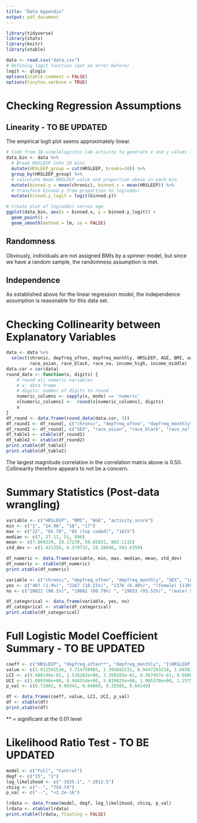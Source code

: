 ```yaml
---
title: "Data Appendix"
output: pdf_document
---
```


```r
library(tidyverse)
library(stats)
library(knitr)
library(xtable)

data <- read.csv("data.csv")
# Defining logit function (got an error before)
logit <- qlogis
options(xtable.comment = FALSE)
options(tinytex.verbose = TRUE)
```

# Checking Regression Assumptions

## Linearity - TO BE UPDATED

The empirical logit plot seems approximately linear.

```r
# Code from 18-simplelogistic-lab activity to generate x and y values for plot to check for linearity
data_bin <- data %>%
  # Break HRSLEEP into 10 bins
  mutate(HRSLEEP_group = cut(HRSLEEP, breaks=10)) %>% 
  group_by(HRSLEEP_group) %>%
  # calculate mean HRSLEEP value and proportion obese in each bin
  mutate(binned.y = mean(chronic), binned.x = mean(HRSLEEP)) %>% 
  # transform binned.y from proportion to log(odds)
  mutate(binned.y_logit = logit(binned.y))

# Create plot of log(odds) versus age
ggplot(data_bin, aes(x = binned.x, y = binned.y_logit)) +
  geom_point() + 
  geom_smooth(method = lm, se = FALSE)
```

## Randomness

Obviously, individuals are not assigned BMIs by a spinner model, but since we have a random sample, the randomness assumption is met.

## Independence

As established above for the linear regression model, the independence assumption is reasonable for this data set.

\newpage

# Checking Collinearity between Explanatory Variables

```r
data <- data %>% 
  select(chronic, depfreq_often, depfreq_monthly, HRSLEEP, AGE, BMI, activity_score, SEX,
         race_asian, race_black, race_na, income_high, income_middle)
data.cor = cor(data)
round_data <- function(x, digits) {
    # round all numeric variables
    # x: data frame 
    # digits: number of digits to round
    numeric_columns <- sapply(x, mode) == 'numeric'
    x[numeric_columns] <-  round(x[numeric_columns], digits)
    x
}
df_round <- data.frame(round_data(data.cor, 3))
df_round1 <- df_round[, c("chronic", "depfreq_often", "depfreq_monthly", "HRSLEEP", "AGE", "BMI", "activity_score")]
df_round2 <- df_round[, c("SEX", "race_asian", "race_black", "race_na", "income_high", "income_middle")]
df_table1 <- xtable(df_round1)
df_table2 <- xtable(df_round2)
print.xtable(df_table1)
print.xtable(df_table2)
```

The largest magnitude correlation in the correlation matrix above is 0.50. Collinearity therefore appears to not be a concern.

\newpage

# Summary Statistics (Post-data wrangling)

```r
variable <- c("HRSLEEP", "BMI", "AGE", "activity_score")
min <- c("1", "14.98", "18", "17")
max <- c("22", "85.78", "85 (top coded)", "1615")
median <- c(7, 27.11, 51, 896)
mean <- c(7.069339, 28.17239, 50.85831, 862.1115)
std_dev <- c(1.421356, 6.379732, 18.18446, 593.6359)

df_numeric <- data.frame(variable, min, max, median, mean, std_dev)
df_numeric <- xtable(df_numeric)
print.xtable(df_numeric)
```

```r
variable <- c("chronic", "depfreq_often", "depfreq_monthly", "SEX", "income_high", "income_middle", "race_black", "race_asian", "race_na")
yes <- c("407 (1.9%)", "2167 (10.21%)", "1376 (6.48%)", "(female) 11369 (53.6%)", "8181 (38.54%)", "6073 (28.61%)", "2542 (11.97%)", "1169 (5.51%)", "303 (1.43%)")
no <- c("20822 (98.1%)", "19062 (89.79%) ", "19853 (93.52%)", "(male) 9860 (46.4%)", "13048 (61.46%)", "15156 (71.39%)", "18687 (88.03%)", "20060 (94.49%)", "20926 (98.57%)")

df_categorical <- data.frame(variable, yes, no)
df_categorical <- xtable(df_categorical)
print.xtable(df_categorical)
```

# Full Logistic Model Coefficient Summary - TO BE UPDATED

```r
coeff <- c("HRSLEEP", "depfreq_often**", "depfreq_monthly", "I(HRSLEEP * depfreq_often)", "I(HRSLEEP * depfreq_monthly)")
value <- c(1.013591536, 3.724750985, 1.393892231, 0.9447263218, 1.045839592)
LCI <- c(9.400140e-01, 1.538202e+00, 3.350283e-01, 8.367457e-01, 8.600010e-01)
UCI <- c(1.089396e+00, 8.944554e+00, 5.819625e+00, 1.065370e+00, 1.257594e+00)
p_val <- c(0.72002, 0.00341, 0.64860, 0.35585, 0.64349)

df <- data.frame(coeff, value, LCI, UCI, p_val)
df <- xtable(df)
print.xtable(df)
```

** = significant at the 0.01 level

# Likelihood Ratio Test - TO BE UPDATED

```r
model <- c("Full", "Control")
degf <- c("15", "1")
log_likelihood <- c("-1635.1", "-2012.5")
chisq <- c("--", "754.74")
p_val <- c("--", "<2.2e-16")

lrdata <- data.frame(model, degf, log_likelihood, chisq, p_val)
lrdata <- xtable(lrdata)
print.xtable(lrdata, floating = FALSE)
```
